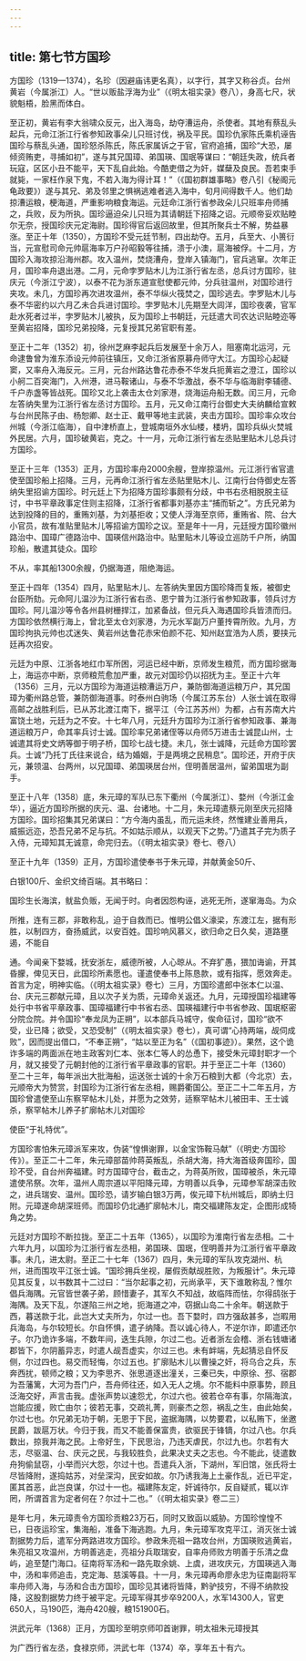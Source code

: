 ```yaml
---
---
---
```

title: 第七节方国珍
---



方国珍（1319—1374），名珍（因避庙讳更名真），以字行，其字又称谷贞。台州黄岩（今属浙江）人。“世以贩盐浮海为业”（《明太祖实录》卷八），身高七尺，状貌魁梧，脸黑而体白。

至正初，黄岩有李大翁啸众反元，出入海岛，劫夺漕运舟，杀使者。其地有蔡乱头起兵，元命江浙江行省参知政事朵儿只班讨伐，祸及平民。国珍仇家陈氏乘机诬告国珍与蔡乱头通，国珍怒杀陈氏，陈氏家属诉之于官，官府追捕，国珍“大恐，屡倾资贿吏，寻捕如初”，遂与其兄国璋、弟国瑛、国珉等谋曰：“朝廷失政，统兵者玩寇，区区小丑不能平，天下乱自此始。今酷吏借之为奸，媒蘖及良民。吾若束手就毙，一家枉作泉下鬼，不若入海为得计耳！”（《国初群雄事略》卷八引《秘阁元龟政要》）遂与其兄、弟及邻里之惧祸逃难者逃入海中，旬月间得数千人。他们劫掠漕运粮，梗海道，严重影响粮食海运。元廷命江浙行省参政朵儿只班率舟师捕之，兵败，反为所执。国珍逼迫朵儿只班为其请朝廷下招降之诏。元顺帝妥欢贴睦尔无奈，授国珍庆元定海尉。国珍得官后返回故里，但其所聚兵士不解，势益暴涨。至正十年（1350），方国珍不受元廷节制，四出劫夺。五月，兵至大、小篑衍当，元宣慰司命元帅扈海率万户孙昭毅等往捕，溃于小澳，扈海被俘。十二月，方国珍入海攻掠沿海州郡。攻入温州，焚烧漕舟，登岸入镇海门，官兵逃窜。次年正月，国珍率舟退出港。二月，元命孛罗贴木儿为江浙行省左丞，总兵讨方国珍，驻庆元（今浙江宁波），以泰不花为浙东道宣慰使都元帅，分兵驻温州，对国珍进行夹攻。未几，方国珍再次进攻温州，泰不华纵火筏焚之，国珍逃去。孛罗贴木儿与泰不华密约以六月乙未合兵进讨国珍。孛罗贴木儿先期至大闾洋，国珍夜袭，官军赴水死者过半，孛罗贴木儿被执，反为国珍上书朝廷，元廷遣大司农达识贴睦迩等至黄岩招降，国珍兄弟投降，元复授其兄弟官职有差。

至正十二年（1352）初，徐州芝麻李起兵后发展至十余万人，阻塞南北运河，元命逮鲁曾为淮东添设元帅前往镇压，又命江浙省原募舟师守大江。方国珍心起疑窦，又率舟入海反元。三月，元台州路达鲁花赤泰不华发兵扼黄岩之澄江，国珍以小舸二百突海门，入州港，进马鞍诸山，与泰不华激战，泰不华与临海尉李辅德、千户赤盏等皆战死。国珍又北上袭击太仓刘家港，烧海运舟船无数。闰三月，元命左答纳失里为江浙行省左丞讨方国珍。五月，元又命江南行台御史大夫纳麟给宣敕与台州民陈子由、杨恕卿、赵士正、戴甲等地主武装，夹击方国珍。国珍率众攻台州城（今浙江临海），自中津桥直上，登城南垣外水仙楼，楼坍，国珍兵纵火焚城外民居。六月，国珍破黄岩，克之。十一月，元命江浙行省左丞贴里贴木儿总兵讨方国珍。

至正十三年（1353）正月，方国珍率舟2000余艘，登岸掠温州。元江浙行省官遣使至国珍船上招降。三月，元再命江浙行省左丞贴里贴木儿、江南行台侍御史左答纳失里招谕方国珍。时元廷上下为招降方国珍事颇有分歧，中书右丞相脱脱主征讨，中书平章政事定住则主招降，江浙行省都事刘基亦主“捕而斩之”。方氏兄弟为达到投降的目的，重贿刘基，为刘基拒收；又使人浮海至京师，重贿省、院、台大小官员，故有准贴里贴木儿等招谕方国珍之议。至是年十一月，元廷授方国珍徽州路治中、国璋广德路治中、国瑛信州路治中。贴里贴木儿等设立巡防千户所，纳国珍船，散遣其徒众。国珍

不从，率其船1300余艘，仍据海道，阻绝海运。

至正十四年（1354）四月，贴里贴木儿、左答纳失里因方国珍降而复叛，被御史台臣所劾。元命阿儿温沙为江浙行省右丞、恩宁普为江浙行省参知政事，领兵讨方国珍。阿儿温沙等令各州县树栅捍江，加紧备战，但元兵入海遇国珍兵皆溃而归。方国珍依然横行海上，曾北至太仓刘家港，为元水军副万户董抟霄所败。九月，方国珍拘执元帅也忒迷失、黄岩州达鲁花赤宋伯颜不花、知州赵宜浩为人质，要挟元廷再次招安。

元廷为中原、江浙各地红巾军所困，河运已经中断，京师发生粮荒，而方国珍据海上，海运亦中断，京师粮荒愈加严重，故元对国珍仍以招抚为主。至正十六年（1356）三月，元以方国珍为海道运粮漕运万户，兼防御海道运粮万户，其兄国璋为衢州路总管，兼防御海道事。时泰州白驹场（今属江苏东台）人张士诚在取得高邮之战胜利后，已从苏北渡江南下，据平江（今江苏苏州）为都，占有苏南大片富饶土地，元廷为之不安。十七年八月，元廷升方国珍为江浙行省参知政事、兼海道运粮万户，命其率兵讨士诚。国珍率兄弟诸侄等以舟师5万进击士诚昆山州，士诚遣其将史文炳等御于明子桥，国珍七战七捷。未几，张士诚降，元廷命方国珍罢兵。士诚“乃托丁氏往来说合，结为婚姻，于是两境之民稍息”。国珍还，开府于庆元，兼领温、台两州，以兄国璋、弟国瑛居台州，侄明善居温州，留弟国珉为副手。

至正十八年（1358）底，朱元璋的军队已东下衢州（今属浙江）、婺州（今浙江金华），逼近方国珍所据的庆元、温、台诸地。十二月，朱元璋遣蔡元刚至庆元招降方国珍。国珍招集其兄弟谋曰：“方今海内虽乱，而元运未终，然惟建业善用兵，威振远迩，恐吾兄弟不足与抗。不如姑示顺从，以观天下之势。”乃遣其子完为质子入侍，元璋知其无诚意，命完归去。（《明太祖实录》卷七、卷八）

至正十九年（1359）正月，方国珍遣使奉书于朱元璋，并献黄金50斤、

白银100斤、金织文绮百端。其书略曰：

国珍生长海滨，鱿盐负贩，无闻于时。向者因怨构诬，逃死无所，遂窜海岛。为众

所推，连有三郡，非敢称乱，迫于自救而已。惟明公倡义濠梁，东渡江左，据有形胜，以制四方，奋扬威武，以安百姓。国珍响风慕义，欲归命之日久矣，道路壅遏，不能自

通。今闻亲下婺城，抚安浙左，威德所被，人心晾从。不弃犷愚，猥加诲谕，开其昏朦，俾见天日，此国珍所素愿也。谨遣使奉书上陈恳款，或有指挥，愿效奔走。首言为定，明神实临。（《明太祖实录》卷七）三月，方国珍遣郎中张本仁以温、台、庆元三郡献元璋，且以次子关为质，元璋命关返还。九月，元璋授国珍福建等处行中书省平章政事、国璋福建行中书省右丞、国瑛福建行中书省参政、国珉枢密分院佥院。并令国珍“奉龙凤为正朔”，以本部兵马城守，俟命征讨，国珍“欲不受，业已降；欲受，又恐受制”（《明太祖实录》卷七），真可谓“心持两端，觇伺成败”，因而提出借口，“不奉正朔”，“姑以至正为名”（《国初事迹》）。果然，这个诡诈多端的两面派在地主政客刘仁本、张本仁等人的怂恿下，接受朱元璋封职才一个月，就又接受了元朝封他的江浙行省平章政事的官职。并于至正二十年（1360）至二十三年，每年派出大批海船，运送张士诚的十余万石粮到大都（今北京）去，元顺帝大为赞赏，封国珍为江浙行省左丞相，赐爵衢国公。至正二十二年五月，方国珍曾遣使至山东察罕帖木儿处，并愿为之效劳，适察罕帖木儿被田丰、王士诚杀，察罕帖木儿养子扩廓帖木儿对国珍

使臣“于礼特优”。

方国珍害怕朱元璋派军来攻，伪装“惶惧谢罪，以金宝饰鞍马献”（《明史·方国珍传》）。至正二十二年，朱元璋部苗帅蒋英叛乱，杀胡大海，持大海首级奔国珍，国珍不受，自台州奔福建。时方国璋守台，截击之，为蒋英所败，国璋被杀，朱元璋遣使吊祭。次年，温州人周宗道以平阳降元璋，方明善以兵争，元璋参军胡深击败之，进兵瑞安、温州。国珍恐，请岁输白银3万两，俟元璋下杭州城后，即纳土归附。元璋遂命胡深班师。而国珍仍北通扩廓帖木儿，南交福建陈友定，企图形成犄角之势。

元廷对方国珍不断拉拢。至正二十五年（1365），以国珍为淮南行省左丞相。二十六年九月，以国珍为江浙行省左丞相，弟国瑛、国珉，侄明善并为江浙行省平章政事。未几，进太尉。至正二十七年（1367）四月，朱元璋的军队攻克湖州、杭州，进而围攻平江张士诚。“国珍拥兵坐视，屡假贡献觇胜败，为叛服计”。朱元璋见其反复，以书数其十二过曰：“当尔起事之初，元尚承平，天下谁敢称乱？惟尔倡兵海隅。元官皆世袭子弟，顾惜妻子，其军久不知战，故临阵而怯，尔得鸱张于海隅。及天下乱，尔遂陷三州之地，扼海道之冲，窃据山岛二十余年。朝送款于西，暮送款于北，此岂大丈夫所为，尔过一也。吾下婺时，四方强敌甚多，岂暇用兵海岛，与尔较短长。尔自怀惧，遣子纳降。吾以诚心待人，不逆尔诈，即遣还尔子。尔乃诡诈多端，不数年间，迭生兵隙，尔过二也。近者浙左会稽、浙右钱塘诸郡皆下，尔阴蓄异志，时遣人觇吾虚实，尔过三也。未有衅端，先起猜忌自怀反侧，尔过四也。易交而轻悔，尔过五也。扩廓贴木儿以曹操之奸，将乌合之兵，东奔西扰，顿师之粮；又为李思齐、张思道逐出潼关，三秦已失，中原徐、邳、宿郡为吾藩篱，大河为吾门户，吾舟师往还，如入无人之境。尔不能料中原事势，顾且泛海交好，声言击我。虚张声势以速怨尤，尔过六也。彼若仓卒有事，尔隔海滨，岂能应援，败亡由尔；彼若无事，交疏礼菁，则豪杰之怨，祸乱之生，由此始矣，尔过七也。尔兄弟无功于朝，无恩于下民，盗据海隅，以势要君，以私贿下，坐邀民爵，跋扈万状。今归于我，而又不能善保富贵，欲驱民于锋镝，尔过八也。尔兵数出，掠我并海之民。上帝好生，下民思治，乃违天虐民，尔过九也。尔若有大志，尽驱温、台、庆元之民，与我较胜负，此果决丈夫之志也。今不能此，徒遣数舟狗偷鼠窃，小举而兴大怨，尔过十也。吾遣兵入浙，下湖州，军旧馆，张氏将士尽皆降附，遂捣姑苏，对垒深沟，民安如故。尔乃诱我海上土豪作乱，近已平定，匿其首恶，此岂良谋，尔过十一也。福建陈友定，奸诚待尔，反自疑贰，辄以诈罔，所谓首言为定者何在？尔过十二也。”（《明太祖实录》卷二三）

是年七月，朱元璋责令方国珍贡粮23万石，同时又致函以威胁。方国珍惶惶不已，日夜运珍宝，集海船，准备下海逃跑。九月，朱元璋军攻克平江，消灭张士诚割据势力后，遣军分两路进攻方国珍。参政朱亮祖一路攻台州，方国瑛败逃黄岩，朱亮祖又攻温州，方明善逃走，亮祖分兵取瑞安，自率舟师败方明善于乐清之盘屿，追至楚门海口。征南将军汤和一路先取余姚、上虞，进攻庆元，方国瑛逃入海中，汤和率师追击，克定海、慈溪等县。十一月，朱元璋再命廖永忠为征南副将军率舟师入海，与汤和合击方国珍，国珍见其诸将皆降，黔驴技穷，不得不纳款投降，这股割据势力终于被平定。元璋军得其步卒9200人，水军14300人，官吏650人，马190匹，海舟420艘，粮151900石。

洪武元年（1368）正月，方国珍至明京师叩首谢罪，明太祖朱元璋授其

为广西行省左丞，食禄京师，洪武七年（1374）卒，享年五十有六。
